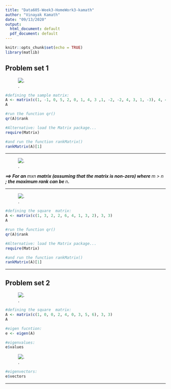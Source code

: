 ---
title: "Data605-Week3-HomeWork3-kamath"
author: "Vinayak Kamath"
date: "09/13/2020"
output:
  html_document: default
  pdf_document: default
---

```{r setup, include=FALSE}
knitr::opts_chunk$set(echo = TRUE)
library(matlib)
```

## Problem set 1   
  
![.](./Capture_HW3_PS11.PNG)    
  
```{r}
#defining the sample matrix:
A <- matrix(c(1, -1, 0, 5, 2, 0, 1, 4, 3 ,1, -2, -2, 4, 3, 1, -3), 4, 4)
A

#run the function qr() 
qr(A)$rank

#Alternative: load the Matrix package...
require(Matrix)

#and run the function rankMatrix()
rankMatrix(A)[1]

```   

---    

\newpage

![.](./Capture_HW3_PS12.PNG)  
  
  
***==> For an **mxn** matrix (assuming that the matrix is non-zero) where **m > n** ; the maximum rank can be **n**. ***  
   
---        

\newpage

![.](./Capture_HW3_PS13.PNG)  
  
```{r}
#defining the square  matrix:
A <- matrix(c(1, 3, 2, 2, 6, 4, 1, 3, 2), 3, 3)
A

#run the function qr() 
qr(A)$rank

#Alternative: load the Matrix package...
require(Matrix)

#and run the function rankMatrix()
rankMatrix(A)[1]

```   

---

\newpage

## Problem set 2    
   
![.](./Capture_HW3_PS2.PNG)     
      
           
```{r}
#defining the square  matrix:
A <- matrix(c(1, 0, 0, 2, 4, 0, 3, 5, 6), 3, 3)
A

#eigen fucntion:
e <- eigen(A)

#eigenvalues:
e$values
```
![.](./Capture_HW3_PS21.PNG)    

```{r}
#eigenvectors:
e$vectors

```   

---
